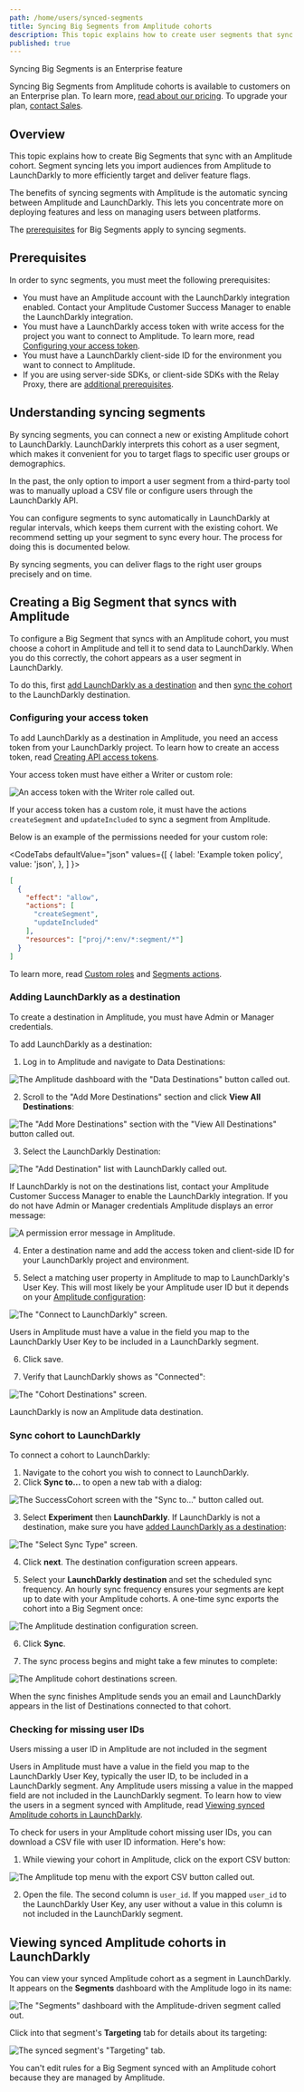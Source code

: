 ```yaml
---
path: /home/users/synced-segments
title: Syncing Big Segments from Amplitude cohorts
description: This topic explains how to create user segments that sync with an Amplitude cohort.
published: true
---
```


<Callout intent="primary">
  <CalloutTitle>Syncing Big Segments is an Enterprise feature</CalloutTitle>
  <CalloutDescription>

Syncing Big Segments from Amplitude cohorts is available to customers on an Enterprise plan. To learn more, [read about our pricing](https://launchdarkly.com/pricing/). To upgrade your plan, [contact Sales](https://launchdarkly.com/contact-sales/).

  </CalloutDescription>
</Callout>

## Overview

This topic explains how to create Big Segments that sync with an Amplitude cohort. Segment syncing lets you import audiences from Amplitude to LaunchDarkly to more efficiently target and deliver feature flags.

The benefits of syncing segments with Amplitude is the automatic syncing between Amplitude and LaunchDarkly.
This lets you concentrate more on deploying features and less on managing users between platforms.

The [prerequisites](/home/users/big-segments#prerequisites) for Big Segments apply to syncing segments.

## Prerequisites

In order to sync segments, you must meet the following prerequisites:

- You must have an Amplitude account with the LaunchDarkly integration enabled. Contact your Amplitude Customer Success Manager to enable the LaunchDarkly integration.
- You must have a LaunchDarkly access token with write access for the project you want to connect to Amplitude. To learn more, read [Configuring your access token](#configuring-your-access-token).
- You must have a LaunchDarkly client-side ID for the environment you want to connect to Amplitude.
- If you are using server-side SDKs, or client-side SDKs with the Relay Proxy, there are [additional prerequisites](/home/users/big-segments#prerequisites).

## Understanding syncing segments

By syncing segments, you can connect a new or existing Amplitude cohort to LaunchDarkly. LaunchDarkly interprets this cohort as a user segment, which makes it convenient for you to target flags to specific user groups or demographics.

In the past, the only option to import a user segment from a third-party tool was to manually upload a CSV file or configure users through the LaunchDarkly API.

You can configure segments to sync automatically in LaunchDarkly at regular intervals, which keeps them current with the existing cohort. We recommend setting up your segment to sync every hour. The process for doing this is documented below.

By syncing segments, you can deliver flags to the right user groups precisely and on time.

## Creating a Big Segment that syncs with Amplitude

To configure a Big Segment that syncs with an Amplitude cohort, you must choose a cohort in Amplitude and tell it to send data to LaunchDarkly. When you do this correctly, the cohort appears as a user segment in LaunchDarkly.

To do this, first [add LaunchDarkly as a destination](#adding-launchdarkly-as-a-destination) and then [sync the cohort](#sync-cohort-to-launchdarkly) to the LaunchDarkly destination.

### Configuring your access token

To add LaunchDarkly as a destination in Amplitude, you need an access token from your LaunchDarkly project. To learn how to create an access token, read [Creating API access tokens](/home/account-security/api-access-tokens#creating-api-access-tokens).

Your access token must have either a Writer or custom role:

![An access token with the Writer role called out.](create-access-token-callout.png)

If your access token has a custom role, it must have the actions `createSegment` and `updateIncluded` to sync a segment from Amplitude.

Below is an example of the permissions needed for your custom role:

<CodeTabs
  defaultValue="json"
  values={[
    { label: 'Example token policy', value: 'json', },
  ]
}>

<CodeTabItem value="json">

```json
[
  {
    "effect": "allow",
    "actions": [
      "createSegment",
      "updateIncluded"
    ],
    "resources": ["proj/*:env/*:segment/*"]
  }
]
```

</CodeTabItem>
</CodeTabs>

To learn more, read [Custom roles](/home/members/custom-roles) and [Segments actions](/home/members/role-actions#segments-actions).

### Adding LaunchDarkly as a destination

To create a destination in Amplitude, you must have Admin or Manager credentials.

To add LaunchDarkly as a destination:

1. Log in to Amplitude and navigate to Data Destinations:

![The Amplitude dashboard with the "Data Destinations" button called out.](segments-amplitude-data-destinations.png)

2. Scroll to the "Add More Destinations" section and click **View All Destinations**:

![The "Add More Destinations" section with the "View All Destinations" button called out.](segments-amplitude-view-all-destinations.png)

3. Select the LaunchDarkly Destination:

![The "Add Destination" list with LaunchDarkly called out.](segments-amplitude-launchdarkly-destination.png)

If LaunchDarkly is not on the destinations list, contact your Amplitude Customer Success Manager to enable the LaunchDarkly integration. If you do not have Admin or Manager credentials Amplitude displays an error message:

![A permission error message in Amplitude.](segment-amplitude-permission-error.png)

4. Enter a destination name and add the access token and client-side ID for your LaunchDarkly project and environment.

5. Select a matching user property in Amplitude to map to LaunchDarkly's User Key. This will most likely be your Amplitude user ID but it depends on your [Amplitude configuration](https://help.amplitude.com/hc/en-us/articles/206404628-Step-2-Identifying-your-users):

![The "Connect to LaunchDarkly" screen.](segments-amplitude-configure-destination.png)

Users in Amplitude must have a value in the field you map to the LaunchDarkly User Key to be included in a LaunchDarkly segment.

6. Click save.

7. Verify that LaunchDarkly shows as "Connected":

![The "Cohort Destinations" screen.](segments-amplitude-connected-destination.png)

LaunchDarkly is now an Amplitude data destination.

### Sync cohort to LaunchDarkly

To connect a cohort to LaunchDarkly:

1. Navigate to the cohort you wish to connect to LaunchDarkly.
2. Click **Sync to...** to open a new tab with a dialog:

![The SuccessCohort screen with the "Sync to..." button called out.](segments-amplitude-sync.png)

3. Select **Experiment** then **LaunchDarkly**. If LaunchDarkly is not a destination, make sure you have [added LaunchDarkly as a destination](#adding-launchdarkly-as-a-destination):

![The "Select Sync Type" screen.](segments-amplitude-select-sync-type.png)

4. Click **next**. The destination configuration screen appears.

5. Select your **LaunchDarkly destination** and set the scheduled sync frequency. An hourly sync frequency ensures your segments are kept up to date with your Amplitude cohorts. A one-time sync exports the cohort into a Big Segment once:

![The Amplitude destination configuration screen.](segments-amplitude-destination-config.png)

6. Click **Sync**.

7. The sync process begins and might take a few minutes to complete:

![The Amplitude cohort destinations screen.](segments-amplitude-cohort-destinations.png)

When the sync finishes Amplitude sends you an email and LaunchDarkly appears in the list of Destinations connected to that cohort.

### Checking for missing user IDs

<Callout intent="info">
<CalloutTitle>Users missing a user ID in Amplitude are not included in the segment</CalloutTitle>
<CalloutDescription>

Users in Amplitude must have a value in the field you map to the LaunchDarkly User Key, typically the user ID, to be included in a LaunchDarkly segment. Any Amplitude users missing a value in the mapped field are not included in the LaunchDarkly segment. To learn how to view the users in a segment synced with Amplitude, read [Viewing synced Amplitude cohorts in LaunchDarkly](/home/users/synced-segments#viewing-synced-amplitude-cohorts-in-launchdarkly).

</CalloutDescription>
</Callout>

To check for users in your Amplitude cohort missing user IDs, you can download a CSV file with user ID information. Here's how:

1. While viewing your cohort in Amplitude, click on the export CSV button:

![The Amplitude top menu with the export CSV button called out.](segment-amplitude-export-csv.png)

2. Open the file. The second column is `user_id`. If you mapped `user_id` to the LaunchDarkly User Key, any user without a value in this column is not included in the LaunchDarkly segment.

## Viewing synced Amplitude cohorts in LaunchDarkly

You can view your synced Amplitude cohort as a segment in LaunchDarkly. It appears on the **Segments** dashboard with the Amplitude logo in its name:

![The "Segments" dashboard with the Amplitude-driven segment called out.](segments-amplitude-dashboard-callout.png)

Click into that segment's **Targeting** tab for details about its targeting:

![The synced segment's "Targeting" tab.](segments-amplitude-sync-in-ld.png)

You can't edit rules for a Big Segment synced with an Amplitude cohort because they are managed by Amplitude.
